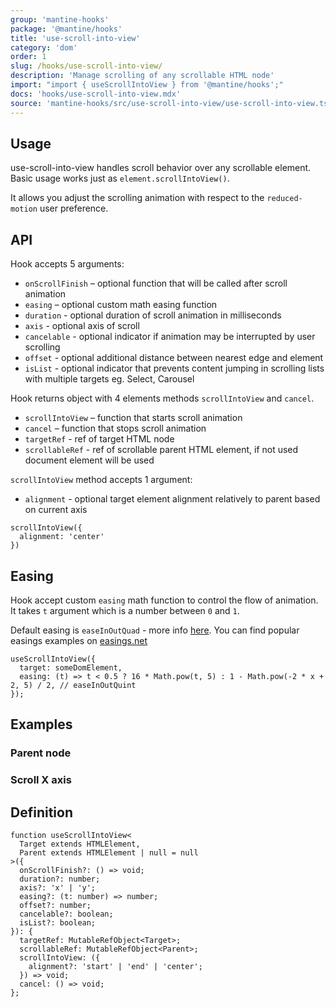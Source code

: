 ```yaml
---
group: 'mantine-hooks'
package: '@mantine/hooks'
title: 'use-scroll-into-view'
category: 'dom'
order: 1
slug: /hooks/use-scroll-into-view/
description: 'Manage scrolling of any scrollable HTML node'
import: "import { useScrollIntoView } from '@mantine/hooks';"
docs: 'hooks/use-scroll-into-view.mdx'
source: 'mantine-hooks/src/use-scroll-into-view/use-scroll-into-view.ts'
---
```


## Usage

use-scroll-into-view handles scroll behavior over any scrollable element.
Basic usage works just as `element.scrollIntoView()`. 

It allows you adjust the scrolling animation with respect to the `reduced-motion` user preference.

<Demo data={useScrollIntoViewUsage} />

## API

Hook accepts 5 arguments:

- `onScrollFinish` – optional function that will be called after scroll animation
- `easing` – optional custom math easing function
- `duration` - optional duration of scroll animation in milliseconds
- `axis` - optional axis of scroll
- `cancelable` - optional indicator if animation may be interrupted by user scrolling
- `offset` - optional additional distance between nearest edge and element
- `isList` - optional indicator that prevents content jumping in scrolling lists with multiple targets eg. Select, Carousel

Hook returns object with 4 elements methods `scrollIntoView` and `cancel`.

- `scrollIntoView` – function that starts scroll animation
- `cancel` – function that stops scroll animation
- `targetRef` - ref of target HTML node
- `scrollableRef` - ref of scrollable parent HTML element, if not used document element will be used
 
`scrollIntoView` method accepts 1 argument:

- `alignment` - optional target element alignment relatively to parent based on current axis

```tsx
scrollIntoView({
  alignment: 'center'
})
```

## Easing

Hook accept custom `easing` math function to control the flow of animation.
It takes `t` argument which is a number between `0` and `1`.

Default easing is `easeInOutQuad` - more info [here](https://easings.net/#easeInOutQuad).
You can find popular easings examples on [easings.net](https://easings.net/)

```tsx
useScrollIntoView({
  target: someDomElement,
  easing: (t) => t < 0.5 ? 16 * Math.pow(t, 5) : 1 - Math.pow(-2 * x + 2, 5) / 2, // easeInOutQuint
});
```

## Examples

### Parent node

<Demo data={useScrollIntoViewParent} />

### Scroll X axis

<Demo data={useScrollIntoViewAxis} />

## Definition

```tsx
function useScrollIntoView<
  Target extends HTMLElement,
  Parent extends HTMLElement | null = null
>({
  onScrollFinish?: () => void;
  duration?: number;
  axis?: 'x' | 'y';
  easing?: (t: number) => number;
  offset?: number;
  cancelable?: boolean;
  isList?: boolean;
}): { 
  targetRef: MutableRefObject<Target>;
  scrollableRef: MutableRefObject<Parent>;
  scrollIntoView: ({
    alignment?: 'start' | 'end' | 'center';
  }) => void;
  cancel: () => void;
};
```
